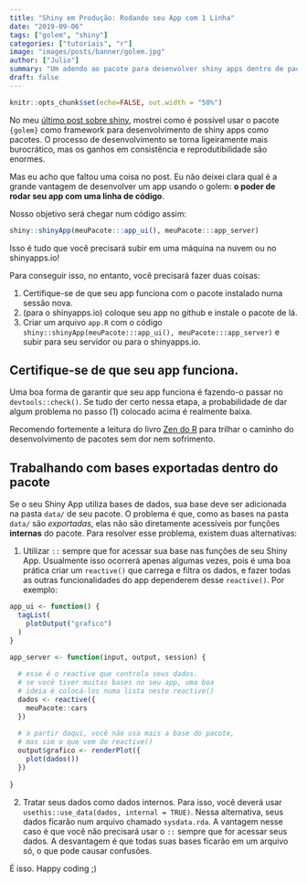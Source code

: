 ```yaml
---
title: "Shiny em Produção: Rodando seu App com 1 Linha"
date: "2019-09-06"
tags: ["golem", "shiny"]
categories: ["tutoriais", "r"]
image: "images/posts/banner/golem.jpg"
author: ["Julio"]
summary: "Um adendo ao pacote para desenvolver shiny apps dentro de pacotes."
draft: false
---
```


```r
knitr::opts_chunk$set(echo=FALSE, out.width = "50%")
```

No meu [último post sobre shiny](https://www.curso-r.com/blog/2019-07-16-golem/), mostrei como é possível usar o pacote `{golem}` como framework para desenvolvimento de shiny apps como pacotes. O processo de desenvolvimento se torna ligeiramente mais burocrático, mas os ganhos em consistência e reprodutibilidade são enormes.

Mas eu acho que faltou uma coisa no post. Eu não deixei clara qual é a grande vantagem de desenvolver um app usando o golem: __o poder de rodar seu app com uma linha de código__.

Nosso objetivo será chegar num código assim:

```r
shiny::shinyApp(meuPacote:::app_ui(), meuPacote:::app_server)
```

Isso é tudo que você precisará subir em uma máquina na nuvem ou no shinyapps.io!

Para conseguir isso, no entanto, você precisará fazer duas coisas:

1. Certifique-se de que seu app funciona com o pacote instalado numa sessão nova.
2. (para o shinyapps.io) coloque seu app no github e instale o pacote de lá.
3. Criar um arquivo `app.R` com o código `shiny::shinyApp(meuPacote:::app_ui(), meuPacote:::app_server)` e subir para seu servidor ou para o shinyapps.io.

## Certifique-se de que seu app funciona.

Uma boa forma de garantir que seu app funciona é fazendo-o passar no `devtools::check()`. Se tudo der certo nessa etapa, a probabilidade de dar algum problema no passo (1) colocado acima é realmente baixa.

Recomendo fortemente a leitura do livro [Zen do R](https://curso-r.github.io/zen-do-r/dados.html) para trilhar o caminho do desenvolvimento de pacotes sem dor nem sofrimento.

## Trabalhando com bases exportadas dentro do pacote

Se o seu Shiny App utiliza bases de dados, sua base deve ser adicionada na pasta `data/` de seu pacote. O problema é que, como as bases na pasta `data/` são *exportadas*, elas não são diretamente acessíveis por funções __internas__ do pacote. Para resolver esse problema, existem duas alternativas:

1. Utilizar `::` sempre que for acessar sua base nas funções de seu Shiny App. Usualmente isso ocorrerá apenas algumas vezes, pois é uma boa prática criar um `reactive()` que carrega e filtra os dados, e fazer todas as outras funcionalidades do app dependerem desse `reactive()`. Por exemplo:

```r
app_ui <- function() {
  tagList(
    plotOutput("grafico")
  )
}

app_server <- function(input, output, session) {
  
  # esse é o reactive que controla seus dados.
  # se você tiver muitas bases no seu app, uma boa
  # ideia é colocá-los numa lista neste reactive()
  dados <- reactive({
    meuPacote::cars
  })
  
  # a partir daqui, você não usa mais a base do pacote,
  # mas sim o que vem do reactive()
  output$grafico <- renderPlot({
    plot(dados())
  })
  
}
```

2. Tratar seus dados como dados internos. Para isso, você deverá usar `usethis::use_data(dados, internal = TRUE)`. Nessa alternativa, seus dados ficarão num arquivo chamado `sysdata.rda`. A vantagem nesse caso é que você não precisará usar o `::` sempre que for acessar seus dados. A desvantagem é que todas suas bases ficarão em um arquivo só, o que pode causar confusões.

É isso. Happy coding ;)









